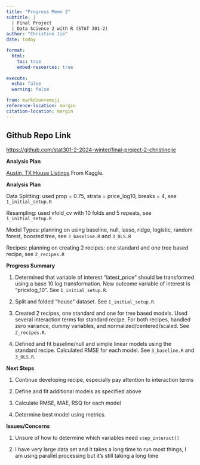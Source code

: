 ```yaml
---
title: "Progress Memo 2"
subtitle: |
  | Final Project 
  | Data Science 2 with R (STAT 301-2)
author: "Christine Jie"
date: today

format:
  html:
    toc: true
    embed-resources: true
    
execute:
  echo: false
  warning: false

from: markdown+emoji 
reference-location: margin
citation-location: margin
---
```

::: {.callout-tip icon=false}

## Github Repo Link

[https://github.com/stat301-2-2024-winter/final-project-2-christinejie](https://github.com/stat301-2-2024-winter/final-project-2-christinejie)

:::

**Analysis Plan**

[Austin, TX House Listings](https://www.kaggle.com/datasets/ericpierce/austinhousingprices)
From Kaggle. 

**Analysis Plan**

Data Splitting: used prop = 0.75, strata = price_log10, breaks = 4, see `1_initial_setup.R`

Resampling: used vfold_cv with 10 folds and 5 repeats, see `1_initial_setup.R`

Model Types: planning on using baseline, null, lasso, ridge, logistic, random forest, boosted tree, see `3_baseline.R` and `3_OLS.R`

Recipes: planning on creating 2 recipes: one standard and one tree based recipe, 
see `2_recipes.R`

**Progress Summary**

1) Determined that variable of interest "latest_price" should be transformed using a base 10 log transformation. New outcome variable of interest is "pricelog_10". See `1_initial_setup.R`. 

2) Split and folded "house" dataset. See `1_initial_setup.R`. 

3) Created 2 recipes, one standard and one for tree based models. Used several interaction terms for standard recipe. For both recipes, handled zero variance, dummy variables, and normalized/centered/scaled. See `2_recipes.R`. 

4) Defined and fit baseline/null and simple linear models using the standard recipe. Calculated RMSE for each model. See `3_baseline.R` and `3_OLS.R`. 

**Next Steps**

1) Continue developing recipe, especially pay attention to interaction terms 

2) Define and fit additional models as specified above 

3) Calculate RMSE, MAE, RSQ for each model 

4) Determine best model using metrics. 

**Issues/Concerns**

1) Unsure of how to determine which variables need `step_interact()`

2) I have very large data set and it takes a long time to run most things, I am using parallel processing but it's still taking a long time 



